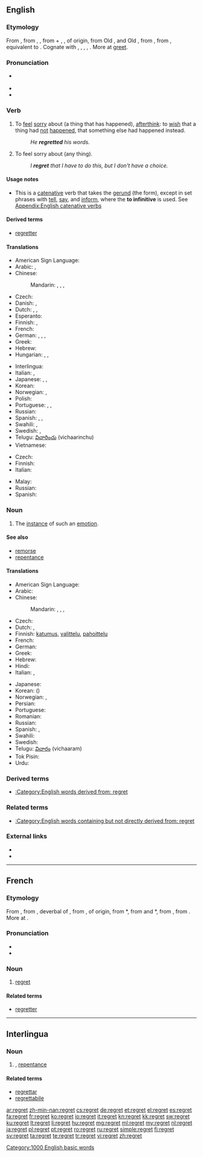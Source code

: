 ==English==
{{wikipedia}}

===Etymology===
From {{etyl|enm}} {{term|regretten|lang=enm}}, from {{etyl|fro}} {{term|regreter|lang=fro}}, {{term|regrater||to lament|lang=fro}}, from {{term|re-|pos=intensive prefix|lang=fro}} + {{recons|greter|greter|lang=fro}}, {{recons|grater|grater|to weep|lang=fro}}, of {{etyl|gem}} origin, from Old {{etyl|frk}} {{recons|gretan|grētan|lang=frk}} {{gloss|"to weep, mourn, lament"; from {{proto|Germanic|grētanan|to weep|lang=en}}}}, and Old {{etyl|frk}} {{recons|greotan|grēotan|to cry, weep|lang=frk}}, from {{proto|Germanic|greutanan|to weep, cry|lang=en}}, from {{proto|Indo-European|ghrew-|to weep, be sad|lang=en}}, equivalent to {{prefix|re|greet}}. Cognate with {{etyl|gmh|-}} {{term|grazan|grāzan|to cry|lang=goh}}, {{etyl|ang|-}} {{term|grætan|grǣtan|to weep, greet|sc=Latinx|lang=ang}}, {{etyl|ang|-}} {{term|greotan|grēotan|to weep, lament|lang=ang}}, {{etyl|non|-}} {{term|gráta||to weep, groan|lang=non}}, {{etyl|got|-}} {{term|𐌲𐍂𐌴𐍄𐌰𐌽||to weep|tr=gretan|lang=got|sc=Goth}}. More at [[greet]].

===Pronunciation===
* {{a|US}} {{IPA|/ɹiˈɡɹɛt/|/ɹəˈɡɹɛt/}}
* {{audio|en-us-regret.ogg|Audio (US)}}
* {{rhymes|ɛt}}

===Verb===
{{en-verb|regrett|ing}}

# To [[feel]] [[sorry]] about (a thing that has happened), [[afterthink]]: to [[wish]] that a thing had [[not]] [[happen]]ed, that something else had happened instead.
#: ''He '''regretted''' his words.''
# {{context|more generally}} To feel sorry about (any thing).
#: ''I '''regret''' that I have to do this, but I don't have a choice.''

====Usage notes====
* This is a [[catenative]] verb that takes the [[gerund]] (the {{term|-ing}} form), except in set phrases with [[tell]], [[say]], and [[inform]], where the '''to infinitive''' is used. See [[Appendix:English catenative verbs]]

====Derived terms====
* [[regretter]]

====Translations====
{{trans-top|feel sorry about some past thing}}
* American Sign Language: {{tø|ase|A@Chest-PalmBack CirclesVert}}
* Arabic: {{t|ar|تندم|tr=tanáddama}}, {{t|ar|ندم|tr=nádama}}
* Chinese:
*: Mandarin: {{t-|cmn|後悔|sc=Hani}}, {{t-|cmn|后悔|tr=hòuhuǐ|sc=Hani}}, {{t-|cmn|遺憾|sc=Hani}},  {{t-|cmn|遗憾|tr=yíhàn|sc=Hani}}
* Czech: {{t-|cs|litovat}}
* Danish: {{t-|da|angre}}, {{t+|da|fortryde}}
* Dutch: {{t+|nl|betreuren}}, {{t+|nl|spijten}}, {{t-|nl|berouwen}}
* Esperanto: {{t-|eo|bedaŭri|xs=Esperanto}}
* Finnish: {{t-|fi|olla pahoillaan}}, {{t+|fi|katua}}
* French: {{t+|fr|regretter}}
* German: {{t+|de|bedauern}}, {{t+|de|bereuen}}, {{t|de|Leid tun}}, {{t|de|leidtun }}
* Greek: {{t+|el|μετανιώνω}}
* Hebrew: {{t|he|הצטער|tr=hitsta'ér}}
* Hungarian: {{t+|hu|sajnál}}, {{t+|hu|megbán}}, {{t+|hu|bán}}
{{trans-mid}}
* Interlingua: {{t-|ia|lamentar|xs=Interlingua}}
* Italian: {{t-|it|rimpiangere}}, {{t-|it|rammaricarsi}}
* Japanese: {{t+|ja|後悔|alt=後悔する|tr=kōkai-suru}}, {{t|ja|悔いる|tr=kuiru}}, {{t+|ja|残念|alt=残念に思う|tr=ざんねんにおもう, zannen-ni omou}}
* Korean: {{t+|ko|후회하다|tr=huhoe-hada|sc=Hang}}
* Norwegian: {{t-|no|beklage}}, {{t+|no|angre}}
* Polish: {{t-|pl|żałować}}
* Portuguese: {{t+|pt|arrepender-se}}, {{t+|pt|lamentar}},
* Russian: {{t+|ru|сожалеть|tr=sožalét’}}
* Spanish: {{t-|es|lamentar}}, {{t+|es|sentir}}, {{t|es|arrepentir}}
* Swahili: {{t+|sw|sikitiko|xs=Swahili}}, {{t+|sw|juto|xs=Swahili}}
* Swedish: {{t|sv|beklaga}}, {{t|sv|ångra}}
* Telugu: [[విచారించు]] (vichaarinchu)
* Vietnamese: {{t|vi|hối tiếc}}
{{trans-bottom}}

{{trans-top|to feel sorry about anything}}
* Czech: {{t|cs|fr}}
* Finnish: {{t-|fi|olla pahoillaan}}
* Italian: {{t|it|rammaricarsi}}
{{trans-mid}}
* Malay: {{t|ms|sesal}}
* Russian: {{t+|ru|сожалеть|tr=sožalét’}}
* Spanish: {{t|es|lamento|m}}
{{trans-bottom}}

===Noun===
{{en-noun}}

# The [[instance]] of such an [[emotion]].

====See also====
* [[remorse]]
* [[repentance]]

====Translations====
{{trans-top|instance of such an emotion}}
* American Sign Language: {{tø|ase|A@Chest-PalmBack CirclesVert}}
* Arabic: {{t|ar|أسف|m|tr='ásaf}}
* Chinese:
*: Mandarin: {{t|zh|遺憾|sc=Hani}}, {{t|zh|遗憾|tr=yíhàn|sc=Hani}}, {{t|zh|後悔|sc=Hani}}, {{t|zh|后悔|tr=hòuhuǐ|sc=Hani}}
* Czech: {{t-|cs|lítost|f}}
* Dutch: {{t+|nl|spijt|f}}, {{t+|nl|berouw|n}}
* Finnish: [[katumus]], [[valittelu]], [[pahoittelu]]
* French: {{t+|fr|regret|m}}
* German: {{t+|de|Reue|f}}
* Greek: {{t+|el|λύπη|f|tr=lýpi}}
* Hebrew: {{t+|he|חרטה|f|tr=harata}}
* Hindi: {{t|hi|अफ़सोस|m|tr=afsos|sc=Deva}}
* Italian: {{t-|it|rammarico|m}}, {{t|it|rimpianto|m}}
{{trans-mid}}
* Japanese: {{t+|ja|後悔|tr=こうかい, kōkai|sc=Jpan}}
* Korean: {{t|ko|후회|tr=huhoe|sc=Kore}} ({{t|ko|後悔|sc=Kore}})
* Norwegian: {{t-|no|beklagelse|m}}, {{t+|no|anger|m}}
* Persian: {{t|fa|افسوس|tr=afsus|sc=fa-Arab}}
* Portuguese: {{t+|pt|pesar|m}}
* Romanian: {{t+|ro|regret|n}}
* Russian: {{t+|ru|сожаление|n|tr=sožalénije}}
* Spanish: {{t-|es|pesar|m}}, {{t|es|arrepentimiento|m}}
* Swahili: {{t+|sw|sikitiko|xs=Swahili}}
* Swedish: {{t|sv|ånger|c}}
* Telugu: [[విచారం]] (vichaaram)
* Tok Pisin: {{t|tpi|belhevi}}
* Urdu: {{t|ur|افسوس|m|tr=afsos|sc=ur-Arab}}
{{trans-bottom}}

===Derived terms===
* [[:Category:English words derived from: regret]]

===Related terms===
* [[:Category:English words containing but not directly derived from: regret]]

===External links===
* {{R:Webster 1913}}
* {{R:Century 1911}}

[[Category:1000 English basic words]]

----

==French==

===Etymology===
From {{etyl|frm|fr}} {{term|regret|lang=frm}}, from {{etyl|fro|fr}} {{term|regret|regret|lamentation, complaint|lang=fro}}, deverbal of {{term|regreter||to lament|lang=fro}}, from {{prefix|re|tr1=intensive prefix|greter|tr2=to weep|lang=-}}, of {{etyl|gem|fr}} origin, from {{etyl|frk|fr}} *{{term||grêtan|to weep, mourn, lament|lang=frk}}, from {{proto|Germanic|grētanan|to weep|lang=fr}} and {{frk|fr}} *{{term||grêotan|to cry, weep|lang=frk}}, from {{proto|Germanic|greutanan|to weep, cry|lang=fr}}, from {{proto|Indo-European|ghrew-|to weep, be sad|lang=fr}}. More at {{l|en|regret}}.

===Pronunciation===
* {{IPA|lang=fr|/ʁə.ɡʁɛ/}}
* {{audio|Fr-regret.ogg|Audio}}

===Noun===
{{fr-noun|m}}

# [[regret#English|regret]]

====Related terms====
* [[regretter]]

----

==Interlingua==

===Noun===
{{ia-noun}}

# {{l|en|regret}}, [[repentance]]

====Related terms====
* [[regrettar]]
* [[regrettabile]]

[[ar:regret]]
[[zh-min-nan:regret]]
[[cs:regret]]
[[de:regret]]
[[et:regret]]
[[el:regret]]
[[es:regret]]
[[fa:regret]]
[[fr:regret]]
[[ko:regret]]
[[io:regret]]
[[it:regret]]
[[kn:regret]]
[[kk:regret]]
[[sw:regret]]
[[ku:regret]]
[[lt:regret]]
[[li:regret]]
[[hu:regret]]
[[mg:regret]]
[[ml:regret]]
[[my:regret]]
[[nl:regret]]
[[ja:regret]]
[[pl:regret]]
[[pt:regret]]
[[ro:regret]]
[[ru:regret]]
[[simple:regret]]
[[fi:regret]]
[[sv:regret]]
[[ta:regret]]
[[te:regret]]
[[tr:regret]]
[[vi:regret]]
[[zh:regret]]